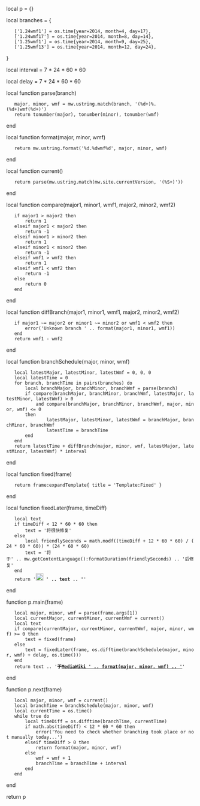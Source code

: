 local p = {}

local branches = {
	['1.24wmf1'] = os.time{year=2014, month=4, day=17},
	['1.24wmf17'] = os.time{year=2014, month=8, day=14},
	['1.25wmf1'] = os.time{year=2014, month=9, day=25},
	['1.25wmf13'] = os.time{year=2014, month=12, day=24},
}

local interval = 7 * 24 * 60 * 60

local delay = 7 * 24 * 60 * 60

local function parse(branch)
	major, minor, wmf = mw.ustring.match(branch, '(%d+)%.(%d+)wmf(%d+)')
	return tonumber(major), tonumber(minor), tonumber(wmf)
end

local function format(major, minor, wmf)
	return mw.ustring.format('%d.%dwmf%d', major, minor, wmf)
end

local function current()
	return parse(mw.ustring.match(mw.site.currentVersion, '(%S+)'))
end

local function compare(major1, minor1, wmf1, major2, minor2, wmf2)
	if major1 > major2 then
		return 1
	elseif major1 < major2 then
		return -1
	elseif minor1 > minor2 then
		return 1
	elseif minor1 < minor2 then
		return -1
	elseif wmf1 > wmf2 then
		return 1
	elseif wmf1 < wmf2 then
		return -1
	else
		return 0
	end
end

local function diffBranch(major1, minor1, wmf1, major2, minor2, wmf2)
	if major1 ~= major2 or minor1 ~= minor2 or wmf1 < wmf2 then
		error('Unknown branch ' .. format(major1, minor1, wmf1))
	end
	return wmf1 - wmf2
end

local function branchSchedule(major, minor, wmf)
	local latestMajor, latestMinor, latestWmf = 0, 0, 0
	local latestTime = 0
	for branch, branchTime in pairs(branches) do
		local branchMajor, branchMinor, branchWmf = parse(branch)
		if compare(branchMajor, branchMinor, branchWmf, latestMajor, latestMinor, latestWmf) > 0
			and compare(branchMajor, branchMinor, branchWmf, major, minor, wmf) <= 0
		then
				latestMajor, latestMinor, latestWmf = branchMajor, branchMinor, branchWmf
				latestTime = branchTime
		end
	end
	return latestTime + diffBranch(major, minor, wmf, latestMajor, latestMinor, latestWmf) * interval
end

local function fixed(frame)
	return frame:expandTemplate{ title = 'Template:Fixed' }
end

local function fixedLater(frame, timeDiff)
	local text
	if timeDiff < 12 * 60 * 60 then
		text = '将很快修复'
	else
		local friendlySeconds = math.modf((timeDiff + 12 * 60 * 60) / (24 * 60 * 60)) * (24 * 60 * 60)
		text = '将于' .. mw.getContentLanguage():formatDuration(friendlySeconds) .. '后修复'
	end
	return '[[File:Pictogram_voting_wait.svg|20px]] <b>' .. text .. '</b>'
end

function p.main(frame)
	local major, minor, wmf = parse(frame.args[1])
	local currentMajor, currentMinor, currentWmf = current()
	local text
	if compare(currentMajor, currentMinor, currentWmf, major, minor, wmf) >= 0 then
		text = fixed(frame)
	else
		text = fixedLater(frame, os.difftime(branchSchedule(major, minor, wmf) + delay, os.time()))
	end
	return text .. '<b>于[[mw:'_.._mw.ustring.format('MediaWiki_%d.%d/wmf%d',_major,_minor,_wmf)_.._'|MediaWiki ' .. format(major, minor, wmf) .. ']]</b>'
end

function p.next(frame)
	local major, minor, wmf = current()
	local branchTime = branchSchedule(major, minor, wmf)
	local currentTime = os.time()
	while true do
		local timeDiff = os.difftime(branchTime, currentTime)
		if math.abs(timeDiff) < 12 * 60 * 60 then
			error('You need to check whether branching took place or not manually today...')
		elseif timeDiff > 0 then
			return format(major, minor, wmf)
		else
			wmf = wmf + 1
			branchTime = branchTime + interval
		end
	end
end

return p